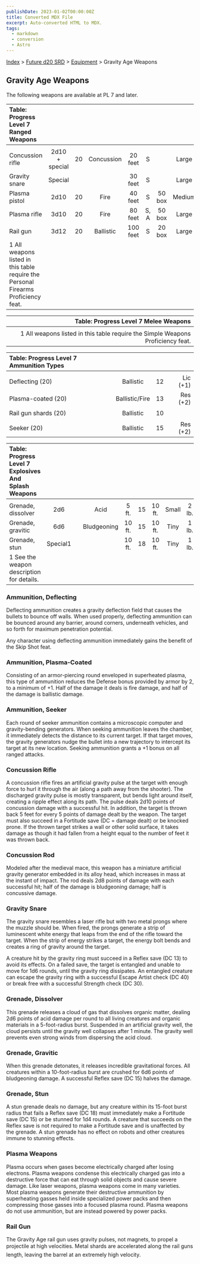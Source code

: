 ```yaml
---
publishDate: 2023-01-02T00:00:00Z
title: Converted MDX File
excerpt: Auto-converted HTML to MDX.
tags:
  - markdown
  - conversion
  - Astro
---
```


[Index](-index) > [Future d20 SRD](future-d20-srd-index) > [Equipment](future-d20-srd-equipment-index) > Gravity Age Weapons

## Gravity Age Weapons

The following weapons are available at PL 7 and later.

| Table: Progress Level 7 Ranged Weapons                                             |                |     |            |          |      |        |        |        |     |          |
| :--------------------------------------------------------------------------------- | :------------: | :-: | :--------: | :------: | :--: | :----: | :----: | :----: | :-: | -------: |
|                                                                                    |                |     |            |          |      |        |        |        |     |          |
| Concussion rifle                                                                   | 2d10 + special | 20  | Concussion | 20 feet  |  S   |        | Large  | 6 lb.  | 22  | Lic (+1) |
| Gravity snare                                                                      |    Special     |     |            | 30 feet  |  S   |        | Large  | 7 lb.  | 17  | Lic (+1) |
| Plasma pistol                                                                      |      2d10      | 20  |    Fire    | 40 feet  |  S   | 50 box | Medium | 3 lb.  | 17  | Lic (+2) |
| Plasma rifle                                                                       |      3d10      | 20  |    Fire    | 80 feet  | S, A | 50 box | Large  | 8 lb.  | 19  | Res (+2) |
| Rail gun                                                                           |      3d12      | 20  | Ballistic  | 100 feet |  S   | 20 box | Large  | 18 lb. | 24  | Mil (+3) |
| 1 All weapons listed in this table require the Personal Firearms Proficiency feat. |                |     |            |          |      |        |        |        |     |          |

|                                           Table: Progress Level 7 Melee Weapons |
| ------------------------------------------------------------------------------: |
|                                                                                 |
| 1 All weapons listed in this table require the Simple Weapons Proficiency feat. |

| Table: Progress Level 7 Ammunition Types |                |     |          |
| :--------------------------------------- | :------------: | :-: | -------: |
|                                          |                |     |          |
| Deflecting (20)                          |   Ballistic    | 12  | Lic (+1) |
| Plasma-coated (20)                       | Ballistic/Fire | 13  | Res (+2) |
| Rail gun shards (20)                     |   Ballistic    | 10  |          |
| Seeker (20)                              |   Ballistic    | 15  | Res (+2) |

| Table: Progress Level 7 Explosives And Splash Weapons |          |     |             |        |     |        |       |       |     |          |
| :---------------------------------------------------- | :------: | :-: | :---------: | :----: | :-: | :----: | :---: | :---: | :-: | -------: |
|                                                       |          |     |             |        |     |        |       |       |     |          |
| Grenade, dissolver                                    |   2d6    |     |    Acid     | 5 ft.  | 15  | 10 ft. | Small | 2 lb. | 14  | Res (+2) |
| Grenade, gravitic                                     |   6d6    |     | Bludgeoning | 10 ft. | 15  | 10 ft. | Tiny  | 1 lb. | 20  | Mil (+3) |
| Grenade, stun                                         | Special1 |     |             | 10 ft. | 18  | 10 ft. | Tiny  | 1 lb. | 17  | Mil (+3) |
| 1 See the weapon description for details.             |          |     |             |        |     |        |       |       |     |          |

### Ammunition, Deflecting

Deflecting ammunition creates a gravity deflection field that causes the bullets to bounce off walls. When used properly, deflecting ammunition can be bounced around any barrier, around corners, underneath vehicles, and so forth for maximum penetration potential.

Any character using deflecting ammunition immediately gains the benefit of the Skip Shot feat.

### Ammunition, Plasma-Coated

Consisting of an armor-piercing round enveloped in superheated plasma, this type of ammunition reduces the Defense bonus provided by armor by 2, to a minimum of +1. Half of the damage it deals is fire damage, and half of the damage is ballistic damage.

### Ammunition, Seeker

Each round of seeker ammunition contains a microscopic computer and gravity-bending generators. When seeking ammunition leaves the chamber, it immediately detects the distance to its current target. If that target moves, the gravity generators nudge the bullet into a new trajectory to intercept its target at its new location. Seeking ammunition grants a +1 bonus on all ranged attacks.

### Concussion Rifle

A concussion rifle fires an artificial gravity pulse at the target with enough force to hurl it through the air (along a path away from the shooter). The discharged gravity pulse is mostly transparent, but bends light around itself, creating a ripple effect along its path. The pulse deals 2d10 points of concussion damage with a successful hit. In addition, the target is thrown back 5 feet for every 5 points of damage dealt by the weapon. The target must also succeed in a Fortitude save (DC = damage dealt) or be knocked prone. If the thrown target strikes a wall or other solid surface, it takes damage as though it had fallen from a height equal to the number of feet it was thrown back.

### Concussion Rod

Modeled after the medieval mace, this weapon has a miniature artificial gravity generator embedded in its alloy head, which increases in mass at the instant of impact. The rod deals 2d8 points of damage with each successful hit; half of the damage is bludgeoning damage; half is concussive damage.

### Gravity Snare

The gravity snare resembles a laser rifle but with two metal prongs where the muzzle should be. When fired, the prongs generate a strip of luminescent white energy that leaps from the end of the rifle toward the target. When the strip of energy strikes a target, the energy bolt bends and creates a ring of gravity around the target.

A creature hit by the gravity ring must succeed in a Reflex save (DC 13) to avoid its effects. On a failed save, the target is entangled and unable to move for 1d6 rounds, until the gravity ring dissipates. An entangled creature can escape the gravity ring with a successful Escape Artist check (DC 40) or break free with a successful Strength check (DC 30).

### Grenade, Dissolver

This grenade releases a cloud of gas that dissolves organic matter, dealing 2d6 points of acid damage per round to all living creatures and organic materials in a 5-foot-radius burst. Suspended in an artificial gravity well, the cloud persists until the gravity well collapses after 1 minute. The gravity well prevents even strong winds from dispersing the acid cloud.

### Grenade, Gravitic

When this grenade detonates, it releases incredible gravitational forces. All creatures within a 10-foot-radius burst are crushed for 6d6 points of bludgeoning damage. A successful Reflex save (DC 15) halves the damage.

### Grenade, Stun

A stun grenade deals no damage, but any creature within its 15-foot burst radius that fails a Reflex save (DC 18) must immediately make a Fortitude save (DC 15) or be stunned for 1d4 rounds. A creature that succeeds on the Reflex save is not required to make a Fortitude save and is unaffected by the grenade. A stun grenade has no effect on robots and other creatures immune to stunning effects.

### Plasma Weapons

Plasma occurs when gases become electrically charged after losing electrons. Plasma weapons condense this electrically charged gas into a destructive force that can eat through solid objects and cause severe damage. Like laser weapons, plasma weapons come in many varieties. Most plasma weapons generate their destructive ammunition by superheating gasses held inside specialized power packs and then compressing those gasses into a focused plasma round.
Plasma weapons do not use ammunition, but are instead powered by power packs.

### Rail Gun

The Gravity Age rail gun uses gravity pulses, not magnets, to propel a projectile at high velocities. Metal shards are accelerated along the rail guns length, leaving the barrel at an extremely high velocity.

